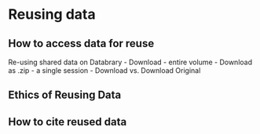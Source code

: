 # Reusing data

## How to access data for reuse {-}

Re-using shared data on Databrary
  - Download
    - entire volume
      - Download as .zip
    - a single session
      - Download vs. Download Original 
 
  
## Ethics of Reusing Data {-}



## How to cite reused data {-}


